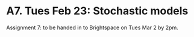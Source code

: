 # A7. Tues Feb 23: Stochastic models

Assignment 7: to be handed in to Brightspace on Tues Mar 2 by 2pm.
